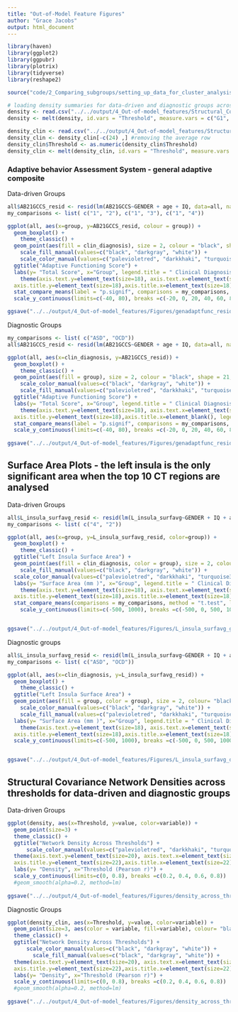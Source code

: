 ```yaml
---
title: "Out-of-Model Feature Figures"
author: "Grace Jacobs"
output: html_document
---
```



```r
library(haven)
library(ggplot2)
library(ggpubr)
library(plotrix)
library(tidyverse)
library(reshape2)

source("code/2_Comparing_subgroups/setting_up_data_for_cluster_analysis.r")

# loading density summaries for data-driven and diagnostic groups across strength thresholds
density <- read.csv("../../output/4_Out-of-model_features/Structural_Covariance/group_density_adjusted.csv", header=TRUE)
density <- melt(density, id.vars = "Threshold", measure.vars = c("G1", "G2", "G3", "G4"))

density_clin <- read.csv("../../output/4_Out-of-model_features/Structural_Covariance/clin_density_adjusted.csv", header=TRUE, sep=",")
density_clin <- density_clin[-c(24) ,] #removing the average row
density_clin$Threshold <- as.numeric(density_clin$Threshold)
density_clin <- melt(density_clin, id.vars = "Threshold", measure.vars = c("adhd", "asd", "ocd"))

```


### Adaptive behavior Assessment System - general adaptive composite  
 
Data-driven Groups  

```r
all$AB21GCCS_resid <- resid(lm(AB21GCCS~GENDER + age + IQ, data=all, na.action=na.exclude))
my_comparisons <- list( c("1", "2"), c("1", "3"), c("1", "4"))

ggplot(all, aes(x=group, y=AB21GCCS_resid, colour = group)) +
  geom_boxplot() +
    theme_classic() +
  geom_point(aes(fill = clin_diagnosis), size = 2, colour = "black", shape = 21, position = position_jitterdodge()) +
    scale_fill_manual(values=c("black", "darkgray", "white")) +
    scale_color_manual(values=c("palevioletred", "darkkhaki", "turquoise3", "mediumpurple")) +
  ggtitle("Adaptive Functioning Score") +
  labs(y= "Total Score", x="Group", legend.title = " Clinical Diagnosis") +
    theme(axis.text.y=element_text(size=18), axis.text.x=element_text(size=18), 
  axis.title.y=element_text(size=18),axis.title.x=element_text(size=18), legend.text=element_text(size=18),plot.title = element_text(size=20), legend.title=element_blank()) +
  stat_compare_means(label = "p.signif", comparisons = my_comparisons, method = "t.test", p.adjust.method = "fdr") +
  scale_y_continuous(limits=c(-40, 80), breaks =c(-20, 0, 20, 40, 60, 80))

ggsave("../../output/4_Out-of-model_features/Figures/genadaptfunc_resid_groups.png", plot = last_plot(), width = 7, height = 5)

```

Diagnostic Groups  

```r
my_comparisons <- list( c("ASD", "OCD"))
all$AB21GCCS_resid <- resid(lm(AB21GCCS~GENDER + age + IQ, data=all, na.action=na.exclude))

ggplot(all, aes(x=clin_diagnosis, y=AB21GCCS_resid)) +
  geom_boxplot() +
    theme_classic() +
  geom_point(aes(fill = group), size = 2, colour = "black", shape = 21, position = position_jitterdodge()) +
    scale_color_manual(values=c("black", "darkgray", "white")) +
    scale_fill_manual(values=c("palevioletred", "darkkhaki", "turquoise3", "mediumpurple")) +
  ggtitle("Adaptive Functioning Score") +
  labs(y= "Total Score", x="Group", legend.title = " Clinical Diagnosis") +
    theme(axis.text.y=element_text(size=18), axis.text.x=element_text(size=18), 
  axis.title.y=element_text(size=18),axis.title.x=element_blank(), legend.text=element_text(size=18),plot.title = element_text(size=20), legend.title=element_blank()) +
  stat_compare_means(label = "p.signif", comparisons = my_comparisons, method = "t.test", p.adjust.method = "fdr") +
  scale_y_continuous(limits=c(-40, 80), breaks =c(-20, 0, 20, 40, 60, 80))
  
ggsave("../../output/4_Out-of-model_features/Figures/genadaptfunc_resid_dx.png", plot = last_plot(), width = 7, height = 5)

```


## Surface Area Plots - the left insula is the only significant area when the top 10 CT regions are analysed  

Data-driven Groups  

```r
all$L_insula_surfavg_resid <- resid(lm(L_insula_surfavg~GENDER + IQ + age, data=all, na.action = na.exclude))
my_comparisons <- list( c("4", "2"))

ggplot(all, aes(x=group, y=L_insula_surfavg_resid, color=group)) +
  geom_boxplot() +
    theme_classic() +
  ggtitle("Left Insula Surface Area") +
  geom_point(aes(fill = clin_diagnosis, color = group), size = 2, colour= "black", shape = 21, position = position_jitterdodge()) +
    scale_fill_manual(values=c("black", "darkgray", "white")) +
  scale_color_manual(values=c("palevioletred", "darkkhaki", "turquoise3", "mediumpurple")) +
  labs(y= "Surface Area (mm )", x="Group", legend.title = " Clinical Diagnosis") +
    theme(axis.text.y=element_text(size=18), axis.text.x=element_text(size=18), 
  axis.title.y=element_text(size=18),axis.title.x=element_text(size=18), legend.text=element_text(size=18),plot.title = element_text(size=22), legend.title=element_blank(), text=(element_text(family="Arial")))  +
  stat_compare_means(comparisons = my_comparisons, method = "t.test", label = "p.signif", p.adjust.method = "fdr") +
    scale_y_continuous(limits=c(-500, 1000), breaks =c(-500, 0, 500, 1000))


ggsave("../../output/4_Out-of-model_features/Figures/L_insula_surfavg_groups.png", plot = last_plot())

```


Diagnostic groups  

```r
all$L_insula_surfavg_resid <- resid(lm(L_insula_surfavg~GENDER + IQ + age, data=all, na.action = na.exclude))
my_comparisons <- list( c("ASD", "OCD"))

ggplot(all, aes(x=clin_diagnosis, y=L_insula_surfavg_resid)) +
  geom_boxplot() +
    theme_classic() +
  ggtitle("Left Insula Surface Area") +
  geom_point(aes(fill = group, color = group), size = 2, colour= "black", shape = 21, position = position_jitterdodge()) +
    scale_color_manual(values=c("black", "darkgray", "white")) +
    scale_fill_manual(values=c("palevioletred", "darkkhaki", "turquoise3", "mediumpurple")) +
  labs(y= "Surface Area (mm )", x="Group", legend.title = " Clinical Diagnosis") +
    theme(axis.text.y=element_text(size=18), axis.text.x=element_text(size=18), 
  axis.title.y=element_text(size=18),axis.title.x=element_text(size=18), legend.text=element_text(size=18),plot.title = element_text(size=22), legend.title=element_blank(), text=(element_text(family="Arial"))) +
  scale_y_continuous(limits=c(-500, 1000), breaks =c(-500, 0, 500, 1000))


ggsave("../../output/4_Out-of-model_features/Figures/L_insula_surfavg_dx.png", plot = last_plot())
```




## Structural Covariance Network Densities across thresholds for data-driven and diagnostic groups    

Data-driven Groups  

```r
ggplot(density, aes(x=Threshold, y=value, color=variable)) +
  geom_point(size=3) +
  theme_classic() +
  ggtitle("Network Density Across Thresholds") +
      scale_color_manual(values=c("palevioletred", "darkkhaki", "turquoise3", "slateblue")) +
  theme(axis.text.y=element_text(size=20), axis.text.x=element_text(size=20), 
  axis.title.y=element_text(size=22),axis.title.x=element_text(size=22),plot.title = element_text(size=24), legend.title = element_blank(), legend.text =element_blank()) +
  labs(y= "Density", x="Threshold (Pearson r)") +
  scale_y_continuous(limits=c(0, 0.8), breaks =c(0.2, 0.4, 0.6, 0.8))
  #geom_smooth(alpha=0.2, method=lm) 
  
ggsave("../../output/4_Out-of-model_features/Figures/density_across_thresholds_groups.png", plot = last_plot())

```

Diagnostic Groups  

```r
ggplot(density_clin, aes(x=Threshold, y=value, color=variable)) +
  geom_point(size=3, aes(color = variable, fill=variable), colour= "black", shape = 21) +
  theme_classic() +
  ggtitle("Network Density Across Thresholds") +
      scale_color_manual(values=c("black", "darkgray", "white")) +
        scale_fill_manual(values=c("black", "darkgray", "white")) +
  theme(axis.text.y=element_text(size=20), axis.text.x=element_text(size=20), 
  axis.title.y=element_text(size=22),axis.title.x=element_text(size=22),plot.title = element_text(size=24), legend.title = element_blank(), legend.text =element_blank()) +
  labs(y= "Density", x="Threshold (Pearson r)") +
  scale_y_continuous(limits=c(0, 0.8), breaks =c(0.2, 0.4, 0.6, 0.8))
  #geom_smooth(alpha=0.2, method=lm) 
  
ggsave("../../output/4_Out-of-model_features/Figures/density_across_thresholds_dx.png", plot = last_plot())

```



